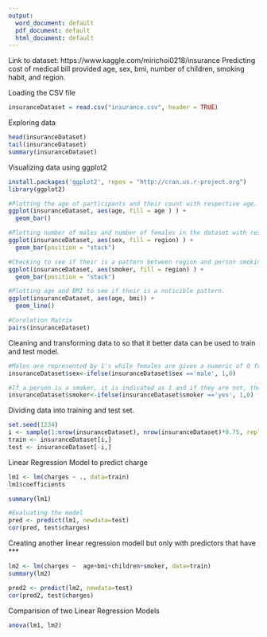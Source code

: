 ```yaml
---
output:
  word_document: default
  pdf_document: default
  html_document: default
---
```

Link to dataset: https://www.kaggle.com/mirichoi0218/insurance
Predicting cost of medical bill provided age, sex, bmi, number of children, smoking habit, and region.

Loading the CSV file
```r
insuranceDataset = read.csv("insurance.csv", header = TRUE)
```

Exploring data
```r
head(insuranceDataset)
tail(insuranceDataset)
summary(insuranceDataset)
```
Visualizing data using ggplot2
```r
install.packages('ggplot2', repos = "http://cran.us.r-project.org")
library(ggplot2)

#Plotting the age of participants and their count with respective age.
ggplot(insuranceDataset, aes(age, fill = age ) ) +
  geom_bar()

#Plotting number of males and number of females in the dataset with respect to their region.
ggplot(insuranceDataset, aes(sex, fill = region) ) +
  geom_bar(position = "stack")

#Checking to see if their is a pattern between region and person smoking.
ggplot(insuranceDataset, aes(smoker, fill = region) ) +
  geom_bar(position = "stack")

#Plotting age and BMI to see if their is a noticible pattern.
ggplot(insuranceDataset, aes(age, bmi)) +
  geom_line()

#Corelation Matrix
pairs(insuranceDataset)
```





Cleaning and transforming data to so that it better data can be used to train and test model.
```r
#Males are represented by 1's while females are given a numeric of 0 for identification purposes.
insuranceDataset$sex<-ifelse(insuranceDataset$sex =='male', 1,0)

#If a person is a smoker, it is indicated as 1 and if they are not, they are indicated with a 0.
insuranceDataset$smoker<-ifelse(insuranceDataset$smoker =='yes', 1,0)
```

Dividing data into training and test set.
```r
set.seed(1234)
i <- sample(1:nrow(insuranceDataset), nrow(insuranceDataset)*0.75, replace=FALSE)
train <- insuranceDataset[i,]
test <- insuranceDataset[-i,]
```

Linear Regression Model to predict charge
```r
lm1 <- lm(charges ~ ., data=train)
lm1$coefficients

summary(lm1)

#Evaluating the model
pred <- predict(lm1, newdata=test)
cor(pred, test$charges)
```

Creating another linear regression modell but only with predictors that have ***
```r
lm2 <- lm(charges ~  age+bmi+children+smoker, data=train)
summary(lm2)

pred2 <- predict(lm2, newdata=test)
cor(pred2, test$charges)
```

Comparision of two Linear Regression Models
```r
anova(lm1, lm2)
```

